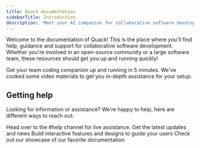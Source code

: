 ```yaml
---
title: Quack documentation
sidebarTitle: Introduction
description: 'Meet your AI companion for collaborative software development'
---
```


Welcome to the documentation of Quack! This is the place where you'll find help, guidance and support for collaborative software development. Whether you're involved in an open-source community or a large software team, these resources should get you up and running quickly!

<CardGroup cols={2}>
  <Card
    title="Quick start"
    icon="forward"
    href="getting-started/quickstart"
  >
    Get your team coding companion up and running in 5 minutes.
  </Card>
  <Card
    title="Video walkthrough"
    icon="youtube"
    href="https://www.loom.com/share/6340a7841328414f989cdcfcefd7185c?sid=61eb549b-04e3-48e7-988f-62b0ed72d77b"
  >
    We've cooked some video materials to get you in-depth assistance for your setup.
  </Card>
</CardGroup>

## Getting help

Looking for information or assistance? We're happy to help, here are different ways to reach out:

<CardGroup cols={2}>
  <Card
    title="Join our Discord server"
    icon="discord"
    href="https://discord.gg/E9rY3bVCWd"
  >
    Head over to the #help channel for live assistance.
  </Card>
  <Card
    title="Follow us on Twitter"
    icon="twitter"
    href="https://twitter.com/quack_ai"
  >
    Get the latest updates and news
  </Card>
  <Card
    title="Give us a start on GitHub"
    icon="star"
    href="https://github.com/quack-ai/companion"
  >
    Build interactive features and designs to guide your users
  </Card>
  <Card
    title="Shoot us an email"
    icon="envelope"
    href="mailto:hello@quackai.com"
  >
    Check out our showcase of our favorite documentation
  </Card>
</CardGroup>
